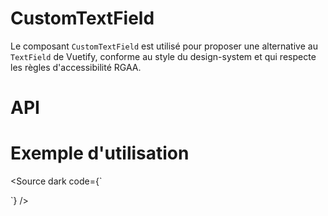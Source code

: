 
<Meta of={CustomTextFieldStories} />

# CustomTextField

Le composant `CustomTextField` est utilisé pour proposer une alternative au `TextField` de Vuetify, conforme au style du design-system et qui  respecte les règles d'accessibilité RGAA.

<Canvas of={CustomTextFieldStories.Default} />


# API

<Controls of={CustomTextFieldStories.Default} />


# Exemple d'utilisation

<Source
    dark code={`
<script setup lang="ts">

	const model = ref('')

</script>

<template>
	<main class="ma-12">
		Text saisie: {{ model }}
		<div class="d-flex flex-wrap align-center">
        <CustomTextField
				v-model="model"
				label="Label"
				color="primary"
				is-clearable
			/>
		</div>
	</main>
</template>
`}
/>
